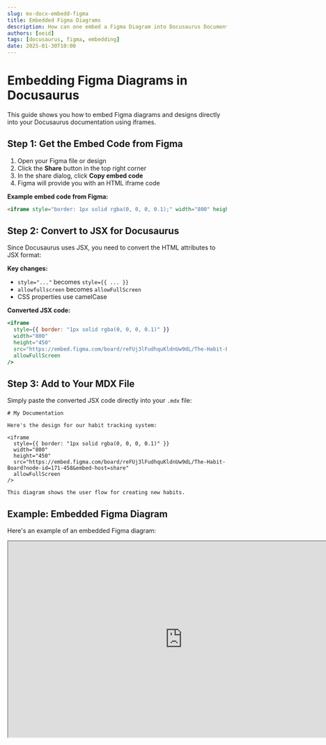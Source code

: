 ```yaml
---
slug: mx-docx-embedd-figma
title: Embedded Figma Diagrams
description: How can one embed a Figma Diagram into Docusaurus Documentation?
authors: [oeid]
tags: [docusaurus, figma, embedding]
date: 2025-01-30T10:00
---
```


# Embedding Figma Diagrams in Docusaurus

This guide shows you how to embed Figma diagrams and designs directly into your Docusaurus documentation using iframes.

## Step 1: Get the Embed Code from Figma

1. Open your Figma file or design
2. Click the **Share** button in the top right corner
3. In the share dialog, click **Copy embed code**
4. Figma will provide you with an HTML iframe code

**Example embed code from Figma:**
```html
<iframe style="border: 1px solid rgba(0, 0, 0, 0.1);" width="800" height="450" src="https://embed.figma.com/board/reFUj3lFudhquKldnUw9dL/The-Habit-Board?node-id=171-458&embed-host=share" allowfullscreen></iframe>
```

## Step 2: Convert to JSX for Docusaurus

Since Docusaurus uses JSX, you need to convert the HTML attributes to JSX format:

**Key changes:**
- `style="..."` becomes `style={{ ... }}`
- `allowfullscreen` becomes `allowFullScreen`
- CSS properties use camelCase

**Converted JSX code:**
```jsx
<iframe 
  style={{ border: "1px solid rgba(0, 0, 0, 0.1)" }} 
  width="800" 
  height="450" 
  src="https://embed.figma.com/board/reFUj3lFudhquKldnUw9dL/The-Habit-Board?node-id=171-458&embed-host=share" 
  allowFullScreen
/>
```

## Step 3: Add to Your MDX File

Simply paste the converted JSX code directly into your `.mdx` file:

```mdx
# My Documentation

Here's the design for our habit tracking system:

<iframe 
  style={{ border: "1px solid rgba(0, 0, 0, 0.1)" }} 
  width="800" 
  height="450" 
  src="https://embed.figma.com/board/reFUj3lFudhquKldnUw9dL/The-Habit-Board?node-id=171-458&embed-host=share" 
  allowFullScreen
/>

This diagram shows the user flow for creating new habits.
```

## Example: Embedded Figma Diagram

Here's an example of an embedded Figma diagram:

<iframe 
  style={{ border: "1px solid rgba(0, 0, 0, 0.1)" }} 
  width="800" 
  height="450" 
  src="https://embed.figma.com/board/reFUj3lFudhquKldnUw9dL/The-Habit-Board?node-id=171-458&embed-host=share" 
  allowFullScreen
/>

## Customization Options

### Adjust Size
You can modify the `width` and `height` attributes to fit your content:

```jsx
<iframe 
  style={{ border: "1px solid rgba(0, 0, 0, 0.1)" }} 
  width="100%" 
  height="600" 
  src="your-figma-url" 
  allowFullScreen
/>
```

### Remove Border
To remove the border, simply omit the style attribute:

```jsx
<iframe 
  width="800" 
  height="450" 
  src="your-figma-url" 
  allowFullScreen
/>
```

### Custom Styling
You can add custom CSS properties:

```jsx
<iframe 
  style={{ 
    border: "2px solid #007acc",
    borderRadius: "8px",
    boxShadow: "0 4px 6px rgba(0, 0, 0, 0.1)"
  }} 
  width="800" 
  height="450" 
  src="your-figma-url" 
  allowFullScreen
/>
```

## Tips

- **Responsive Design**: Use percentage widths for responsive layouts
- **Loading**: Figma embeds may take a moment to load
- **Permissions**: Ensure your Figma file is set to allow embedding
- **Node IDs**: The `node-id` parameter in the URL allows you to embed specific frames or components

## Resources

- [Figma Embed Documentation](https://www.figma.com/developers/embed#example-file-embed)
- [Docusaurus MDX Guide](https://docusaurus.io/docs/markdown-features/react)